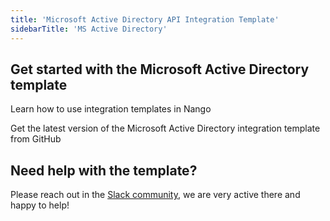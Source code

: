 ```yaml
---
title: 'Microsoft Active Directory API Integration Template'
sidebarTitle: 'MS Active Directory'
---
```


## Get started with the Microsoft Active Directory template

<Card title="How to use integration templates"
      href="/understand/concepts/templates"
      icon="book-open">
    Learn how to use integration templates in Nango
</Card>

<Card title="Get the Microsoft Active Directory template"
      href="https://github.com/NangoHQ/nango/tree/master/integration-templates/microsoft-active-directory"
      icon="github">
    Get the latest version of the Microsoft Active Directory integration template from GitHub
</Card>

## Need help with the template?
Please reach out in the [Slack community](https://nango.dev/slack), we are very active there and happy to help!